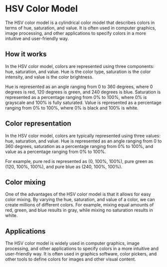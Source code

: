 # HSV Color Model

The HSV color model is a cylindrical color model that describes colors in terms of hue, saturation, and value. It is often used in computer graphics, image processing, and other applications to specify colors in a more intuitive and user-friendly way.

## How it works

In the HSV color model, colors are represented using three components: hue, saturation, and value. Hue is the color type, saturation is the color intensity, and value is the color brightness.

Hue is represented as an angle ranging from 0 to 360 degrees, where 0 degrees is red, 120 degrees is green, and 240 degrees is blue. Saturation is represented as a percentage ranging from 0% to 100%, where 0% is grayscale and 100% is fully saturated. Value is represented as a percentage ranging from 0% to 100%, where 0% is black and 100% is white.

## Color representation

In the HSV color model, colors are typically represented using three values: hue, saturation, and value. Hue is represented as an angle ranging from 0 to 360 degrees, saturation as a percentage ranging from 0% to 100%, and value as a percentage ranging from 0% to 100%.

For example, pure red is represented as (0, 100%, 100%), pure green as (120, 100%, 100%), and pure blue as (240, 100%, 100%).

## Color mixing

One of the advantages of the HSV color model is that it allows for easy color mixing. By varying the hue, saturation, and value of a color, we can create millions of different colors. For example, mixing equal amounts of red, green, and blue results in gray, while mixing no saturation results in white.

## Applications

The HSV color model is widely used in computer graphics, image processing, and other applications to specify colors in a more intuitive and user-friendly way. It is often used in graphics software, color pickers, and other tools to define colors for images and other visual content.
